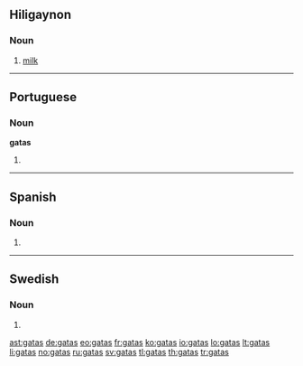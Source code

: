 ==Hiligaynon==

===Noun===
{{infl|hil|noun}}

#[[milk]]

----

==Portuguese==

===Noun===
'''gatas''' {{f}}

# {{pt-noun form of|[[gato]]|f|pl}}

----

==Spanish==

===Noun===
{{infl|es|noun form|g=f|g2=p}}

# {{plural of|[[gata]]|lang=es|nocat=1}}

----

==Swedish==

===Noun===
{{infl|sv|noun form}}

# {{sv-noun-form-indef-gen|gata}}

[[ast:gatas]]
[[de:gatas]]
[[eo:gatas]]
[[fr:gatas]]
[[ko:gatas]]
[[io:gatas]]
[[lo:gatas]]
[[lt:gatas]]
[[li:gatas]]
[[no:gatas]]
[[ru:gatas]]
[[sv:gatas]]
[[tl:gatas]]
[[th:gatas]]
[[tr:gatas]]